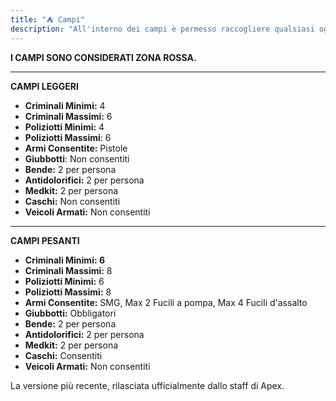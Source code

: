 ```yaml
---
title: "⛺ Campi"
description: "All'interno dei campi è permesso raccogliere qualsiasi oggetto."
---
```


**I CAMPI SONO CONSIDERATI ZONA ROSSA.**

---

**CAMPI LEGGERI**

- **Criminali Minimi:** 4&#x20;
- **Criminali Massimi:** 6&#x20;
- **Poliziotti Minimi:** 4
- **Poliziotti Massimi**: 6
- **Armi Consentite:** Pistole
- **Giubbotti**: Non consentiti
- **Bende:** 2 per persona
- **Antidolorifici:** 2 per persona
- **Medkit:** 2 per persona
- **Caschi:** Non consentiti
- **Veicoli Armati:** Non consentiti

---

**CAMPI PESANTI**

- **Criminali Minimi: 6**&#x20;
- **Criminali Massimi:** 8
- **Poliziotti Minimi:** 6
- **Poliziotti Massimi:** 8
- **Armi Consentite:** SMG, Max 2 Fucili a pompa, Max 4 Fucili d'assalto
- **Giubbotti:** Obbligatori
- **Bende:** 2 per persona
- **Antidolorifici:** 2 per persona
- **Medkit:** 2 per persona
- **Caschi:** Consentiti
- **Veicoli Armati:** Non consentiti

<Update label="25/09/2025" description="v1.0.0">
  La versione più recente, rilasciata ufficialmente dallo staff di Apex.
</Update>

